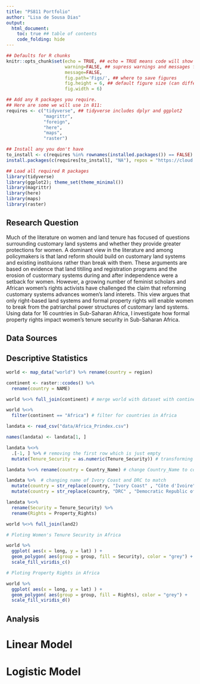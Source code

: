 ```yaml
---
title: "PS811 Portfolio"
author: "Lisa de Sousa Dias"
output:
  html_document: 
    toc: true ## table of contents
    code_folding: hide
---
```

```r
## Defaults for R chunks
knitr::opts_chunk$set(echo = TRUE, ## echo = TRUE means code will show
                      warning=FALSE, ## supress warnings and messages from R
                      message=FALSE,
                      fig.path='Figs/', ## where to save figures
                      fig.height = 6, ## default figure size (can differ in each chunk)
                      fig.width = 6)

## Add any R packages you require. 
## Here are some we will use in 811:
requires <- c("tidyverse", ## tidyverse includes dplyr and ggplot2
              "magrittr",
              "foreign",
              "here",
              "maps",
              "raster")

## Install any you don't have
to_install <- c(requires %in% rownames(installed.packages()) == FALSE)
install.packages(c(requires[to_install], "NA"), repos = "https://cloud.r-project.org/" )

## Load all required R packages
library(tidyverse)
library(ggplot2); theme_set(theme_minimal())
library(magrittr)
library(here)
library(maps)
library(raster)
```

## Research Question 

Much of the literature on women and land tenure has focused of questions surrounding customary land systems and whether they provide greater protections for women. A dominant view in the literature and among policymakers is that land reform should build on customary land systems and existing instituions rather than break with them. These arguments are based on evidence that land titiling and registration programs and the erosion of custormary systems during and after independence were a setback for women. However, a growing number of feminist scholars and African women's rights activists have challenged the claim that reforming customary systems advances women's land interets. This view argues that only right-based land systems and formal property rights will enable women to break from the patriarchal power structures of customary land systems. Using data for 16 countries in Sub-Saharan Africa, I investigate how formal property rights impact women's tenure security in Sub-Saharan Africa. 

## Data Sources

## Descriptive Statistics

```r

world <- map_data("world") %>% rename(country = region)

continent <- raster::ccodes() %>% 
  rename(country = NAME)

world %<>% full_join(continent) # merge world with dataset with continents

world %<>% 
  filter(continent == "Africa") # filter for countries in Africa

landata <- read_csv("data/Africa_Prindex.csv") 

names(landata) <- landata[1, ] 

landata %<>% 
  .[-1, ] %>% # removing the first row which is just empty 
  mutate(Tenure_Security = as.numeric(Tenure_Security)) # transforming Tenure_Security into a numeric variable 

landata %<>% rename(country = Country_Name) # change Country_Name to country 

landata %>%  # changing name of Ivory Coast and DRC to match 
  mutate(country = str_replace(country, "Ivory Coast" , "Côte d'Ivoire")) %>%
  mutate(country = str_replace(country, "DRC" , "Democratic Republic of the Congo"))

landata %<>%
  rename(Security = Tenure_Security) %>%
  rename(Rights = Property_Rights)

world %<>% full_join(land2)

# Ploting Women's Tenure Security in Africa 

world %>%  
  ggplot( aes(x = long, y = lat) ) +  
  geom_polygon( aes(group = group, fill = Security), color = "grey") +
  scale_fill_viridis_c()

```

```r

# Ploting Property Rights in Africa

world %>%  
  ggplot( aes(x = long, y = lat) ) +  
  geom_polygon( aes(group = group, fill = Rights), color = "grey") +
  scale_fill_viridis_d()

```

## Analysis 

# Linear Model 
# Logistic Model 

